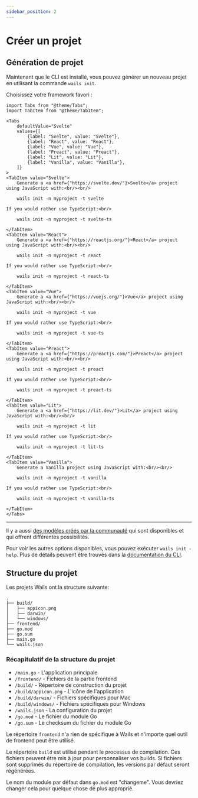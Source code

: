 ```yaml
---
sidebar_position: 2
---
```


# Créer un projet

## Génération de projet

Maintenant que le CLI est installé, vous pouvez générer un nouveau projet en utilisant la commande `wails init`.

Choisissez votre framework favori :

```mdx-code-block
import Tabs from "@theme/Tabs";
import TabItem from "@theme/TabItem";

<Tabs
    defaultValue="Svelte"
    values={[
        {label: "Svelte", value: "Svelte"},
        {label: "React", value: "React"},
        {label: "Vue", value: "Vue"},
        {label: "Preact", value: "Preact"},
        {label: "Lit", value: "Lit"},
        {label: "Vanilla", value: "Vanilla"},
    ]}
>
<TabItem value="Svelte">
    Generate a <a href={"https://svelte.dev/"}>Svelte</a> project using JavaScript with:<br/><br/>

    wails init -n myproject -t svelte

If you would rather use TypeScript:<br/>

    wails init -n myproject -t svelte-ts

</TabItem>
<TabItem value="React">
    Generate a <a href={"https://reactjs.org/"}>React</a> project using JavaScript with:<br/><br/>

    wails init -n myproject -t react

If you would rather use TypeScript:<br/>

    wails init -n myproject -t react-ts

</TabItem>
<TabItem value="Vue">
    Generate a <a href={"https://vuejs.org/"}>Vue</a> project using JavaScript with:<br/><br/>

    wails init -n myproject -t vue

If you would rather use TypeScript:<br/>

    wails init -n myproject -t vue-ts

</TabItem>
<TabItem value="Preact">
    Generate a <a href={"https://preactjs.com/"}>Preact</a> project using JavaScript with:<br/><br/>

    wails init -n myproject -t preact

If you would rather use TypeScript:<br/>

    wails init -n myproject -t preact-ts

</TabItem>
<TabItem value="Lit">
    Generate a <a href={"https://lit.dev/"}>Lit</a> project using JavaScript with:<br/><br/>

    wails init -n myproject -t lit

If you would rather use TypeScript:<br/>

    wails init -n myproject -t lit-ts

</TabItem>
<TabItem value="Vanilla">
    Generate a Vanilla project using JavaScript with:<br/><br/>

    wails init -n myproject -t vanilla

If you would rather use TypeScript:<br/>

    wails init -n myproject -t vanilla-ts

</TabItem>
</Tabs>
```

<hr />

Il y a aussi [des modèles créés par la communauté](../community/templates.mdx) qui sont disponibles et qui offrent différentes possibilités.

Pour voir les autres options disponibles, vous pouvez exécuter `wails init -help`. Plus de détails peuvent être trouvés dans la [documentation du CLI](../reference/cli.mdx#init).

## Structure du projet

Les projets Wails ont la structure suivante:

```
.
├── build/
│   ├── appicon.png
│   ├── darwin/
│   └── windows/
├── frontend/
├── go.mod
├── go.sum
├── main.go
└── wails.json
```

### Récapitulatif de la structure du projet

- `/main.go` - L'application principale
- `/frontend/` - Fichiers de la partie frontend
- `/build/` - Répertoire de construction du projet
- `/build/appicon.png` - L'icône de l'application
- `/build/darwin/` - Fichiers spécifiques pour Mac
- `/build/windows/` - Fichiers spécifiques pour Windows
- `/wails.json` - La configuration du projet
- `/go.mod` - Le fichier du module Go
- `/go.sum` - Le checksum du fichier du module Go

Le répertoire `frontend` n'a rien de spécifique à Wails et n'importe quel outil de frontend peut être utilisé.

Le répertoire `build` est utilisé pendant le processus de compilation. Ces fichiers peuvent être mis à jour pour personnaliser vos builds. Si fichiers sont supprimés du répertoire de compilation, les versions par défaut seront régénérées.

Le nom du module par défaut dans `go.mod` est "changeme". Vous devriez changer cela pour quelque chose de plus approprié.
